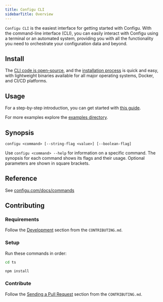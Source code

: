 ```yaml
---
title: Configu CLI
sidebarTitle: Overview
---
```


`Configu CLI` is the easiest interface for getting started with Configu. With the command-line interface (CLI), you can easily interact with Configu using a terminal or an automated system, providing you with all the functionality you need to orchestrate your configuration data and beyond.

## Install

The [CLI code is open-source](https://github.com/configu/configu/tree/main/ts/packages/cli), and the [installation process](https://configu.com/docs/cli-setup/) is quick and easy, with lightweight binaries available for all major operating systems, Docker, and CI/CD platforms.

## Usage

For a step-by-step introduction, you can get started with [this guide](https://configu.com/docs/get-started).

For more examples explore the [examples directory](https://github.com/configu/configu/tree/main/examples/).

## Synopsis

```shell
configu <command> [--string-flag <value>] [--boolean-flag]
```

Use `configu <command> --help` for information on a specific command. The synopsis for each command shows its flags and their usage. Optional parameters are shown in square brackets.

## Reference

See [configu.com/docs/commands](https://configu.com/docs/cli-commands/)

## Contributing

### Requirements

Follow the [Development](https://github.com/configu/configu/blob/main/CONTRIBUTING.md#development) section from the `CONTRIBUTING.md`.

### Setup

Run these commands in order:

```bash
cd ts
```

```bash
npm install
```

### Contribute

Follow the [Sending a Pull Request](https://github.com/configu/configu/blob/main/CONTRIBUTING.md#sending-a-pull-request) section from the `CONTRIBUTING.md`.